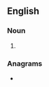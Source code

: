 ==English==

===Noun===
{{head|en|noun plural form}}

# {{plural of|biter|lang=en}}

===Anagrams===
* {{anagrams|en|Sibert|bestir|bister|bistre|bitser|rebits|tribes}}